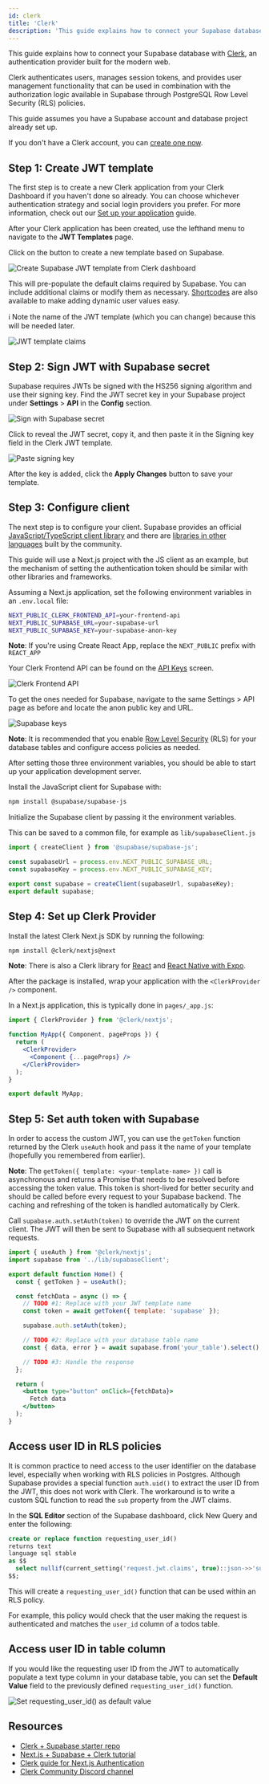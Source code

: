 ```yaml
---
id: clerk
title: 'Clerk'
description: 'This guide explains how to connect your Supabase database with Clerk, a powerful authentication provider built for the modern web.'
---
```


This guide explains how to connect your Supabase database with [Clerk](https://clerk.dev), an authentication provider built for the modern web.

Clerk authenticates users, manages session tokens, and provides user management functionality that can be used in combination with the authorization logic available in Supabase through PostgreSQL Row Level Security (RLS) policies.

This guide assumes you have a Supabase account and database project already set up.

If you don't have a Clerk account, you can [create one now](https://dashboard.clerk.dev/sign-up).

## Step 1: Create JWT template

The first step is to create a new Clerk application from your Clerk Dashboard if you haven't done so already. You can choose whichever authentication strategy and social login providers you prefer. For more information, check out our [Set up your application](https://docs.clerk.dev/popular-guides/setup-your-application) guide.

After your Clerk application has been created, use the lefthand menu to navigate to the **JWT Templates** page.

Click on the button to create a new template based on Supabase.

![Create Supabase JWT template from Clerk dashboard](/img/guides/integrations/clerk/01_supabase-template.png)

This will pre-populate the default claims required by Supabase. You can include additional claims or modify them as necessary. [Shortcodes](https://docs.clerk.dev/popular-guides/jwt-templates#shortcodes) are also available to make adding dynamic user values easy.

ℹ️ Note the name of the JWT template (which you can change) because this will be needed later.

![JWT template claims](/img/guides/integrations/clerk/02_jwt-claims.png)

## Step 2: Sign JWT with Supabase secret

Supabase requires JWTs be signed with the HS256 signing algorithm and use their signing key. Find the JWT secret key in your Supabase project under **Settings** > **API** in the **Config** section.

![Sign with Supabase secret](/img/guides/integrations/clerk/03_jwt-secret.png)

Click to reveal the JWT secret, copy it, and then paste it in the Signing key field in the Clerk JWT template.

![Paste signing key](/img/guides/integrations/clerk/04_signing-key.png)

After the key is added, click the **Apply Changes** button to save your template.

## Step 3: Configure client

The next step is to configure your client. Supabase provides an official [JavaScript/TypeScript client library](https://github.com/supabase/supabase-js) and there are [libraries in other languages](https://supabase.com/docs/reference/javascript/supabase-client) built by the community.

This guide will use a Next.js project with the JS client as an example, but the mechanism of setting the authentication token should be similar with other libraries and frameworks.

Assuming a Next.js application, set the following environment variables in an `.env.local` file:

```bash
NEXT_PUBLIC_CLERK_FRONTEND_API=your-frontend-api
NEXT_PUBLIC_SUPABASE_URL=your-supabase-url
NEXT_PUBLIC_SUPABASE_KEY=your-supabase-anon-key
```

**Note**: If you're using Create React App, replace the `NEXT_PUBLIC` prefix with `REACT_APP`

Your Clerk Frontend API can be found on the [API Keys](https://dashboard.clerk.dev/last-active?path=api-keys) screen.

![Clerk Frontend API](/img/guides/integrations/clerk/05_clerk-frontend-api.png)

To get the ones needed for Supabase, navigate to the same Settings > API page as before and locate the anon public key and URL.

![Supabase keys](/img/guides/integrations/clerk/06_supabase-keys.png)

**Note**: It is recommended that you enable [Row Level Security](https://supabase.com/docs/guides/auth/row-level-security) (RLS) for your database tables and configure access policies as needed.

After setting those three environment variables, you should be able to start up your application development server.

Install the JavaScript client for Supabase with:

```bash
npm install @supabase/supabase-js
```

Initialize the Supabase client by passing it the environment variables.

This can be saved to a common file, for example as `lib/supabaseClient.js`

```jsx
import { createClient } from '@supabase/supabase-js';

const supabaseUrl = process.env.NEXT_PUBLIC_SUPABASE_URL;
const supabaseKey = process.env.NEXT_PUBLIC_SUPABASE_KEY;

export const supabase = createClient(supabaseUrl, supabaseKey);
export default supabase;
```

## Step 4: Set up Clerk Provider

Install the latest Clerk Next.js SDK by running the following:

```bash
npm install @clerk/nextjs@next
```

**Note**: There is also a Clerk library for [React](https://github.com/clerkinc/javascript/tree/main/packages/react) and [React Native with Expo](https://github.com/clerkinc/javascript/tree/main/packages/expo).

After the package is installed, wrap your application with the `<ClerkProvider />` component.

In a Next.js application, this is typically done in `pages/_app.js`:

```jsx
import { ClerkProvider } from '@clerk/nextjs';

function MyApp({ Component, pageProps }) {
  return (
    <ClerkProvider>
      <Component {...pageProps} />
    </ClerkProvider>
  );
}

export default MyApp;
```

## Step 5: Set auth token with Supabase

In order to access the custom JWT, you can use the `getToken` function returned by the Clerk `useAuth` hook and pass it the name of your template (hopefully you remembered from earlier).

**Note**: The `getToken({ template: <your-template-name> })` call is asynchronous and returns a Promise that needs to be resolved before accessing the token value. This token is short-lived for better security and should be called before every request to your Supabase backend. The caching and refreshing of the token is handled automatically by Clerk.

Call `supabase.auth.setAuth(token)` to override the JWT on the current client. The JWT will then be sent to Supabase with all subsequent network requests.

```jsx
import { useAuth } from '@clerk/nextjs';
import supabase from '../lib/supabaseClient';

export default function Home() {
  const { getToken } = useAuth();

  const fetchData = async () => {
    // TODO #1: Replace with your JWT template name
    const token = await getToken({ template: 'supabase' });

    supabase.auth.setAuth(token);

    // TODO #2: Replace with your database table name
    const { data, error } = await supabase.from('your_table').select();

    // TODO #3: Handle the response
  };

  return (
    <button type="button" onClick={fetchData}>
      Fetch data
    </button>
  );
}
```

## Access user ID in RLS policies

It is common practice to need access to the user identifier on the database level, especially when working with RLS policies in Postgres. Although Supabase provides a special function `auth.uid()` to extract the user ID from the JWT, this does not work with Clerk. The workaround is to write a custom SQL function to read the `sub` property from the JWT claims.

In the **SQL Editor** section of the Supabase dashboard, click New Query and enter the following:

```sql
create or replace function requesting_user_id()
returns text
language sql stable
as $$
  select nullif(current_setting('request.jwt.claims', true)::json->>'sub', '')::text;
$$;
```

This will create a `requesting_user_id()` function that can be used within an RLS policy.

For example, this policy would check that the user making the request is authenticated and matches the `user_id` column of a todos table.

## Access user ID in table column

If you would like the requesting user ID from the JWT to automatically populate a text type column in your database table, you can set the **Default Value** field to the previously defined `requesting_user_id()` function.

![Set requesting_user_id() as default value](/img/guides/integrations/clerk/07_requesting-user-id.png)

## Resources

- [Clerk + Supabase starter repo](https://github.com/clerkinc/clerk-supabase-starter)
- [Next.js + Supabase + Clerk tutorial](https://clerk.dev/blog/nextjs-supabase-todos-with-multifactor-authentication)
- [Clerk guide for Next.js Authentication](https://docs.clerk.dev/get-started/nextjs)
- [Clerk Community Discord channel](https://discord.com/invite/b5rXHjAg7A)
